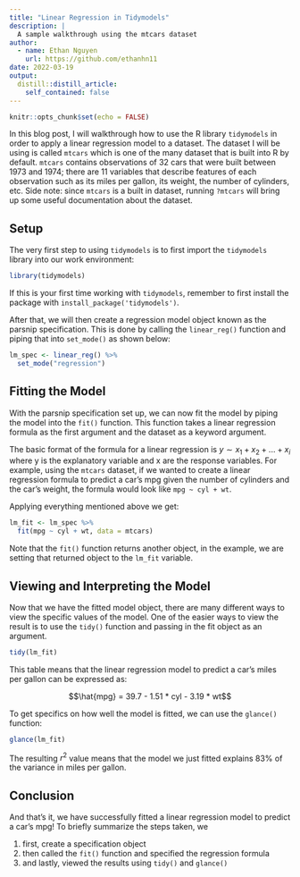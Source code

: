 ```yaml
---
title: "Linear Regression in Tidymodels"
description: |
  A sample walkthrough using the mtcars dataset
author:
  - name: Ethan Nguyen
    url: https://github.com/ethanhn11
date: 2022-03-19
output:
  distill::distill_article:
    self_contained: false
---
```



```r
knitr::opts_chunk$set(echo = FALSE)
```

In this blog post, I will walkthrough how to use the R library `tidymodels` in order to apply a linear regression model to a dataset. The dataset I will be using is called `mtcars` which is one of the many dataset that is built into R by default. `mtcars` contains observations of 32 cars that were built between 1973 and 1974; there are 11 variables that describe features of each observation such as its miles per gallon, its weight, the number of cylinders, etc. Side note: since `mtcars` is a built in dataset, running `?mtcars` will bring up some useful documentation about the dataset.

## Setup

The very first step to using `tidymodels` is to first import the `tidymodels` library into our work environment:

```r
library(tidymodels)
```

If this is your first time working with `tidymodels`, remember to first install the package with `install_package('tidymodels')`.

After that, we will then create a regression model object known as the parsnip specification. This is done by calling the `linear_reg()` function and piping that into `set_mode()` as shown below: 

```r
lm_spec <- linear_reg() %>%
  set_mode("regression")
```

## Fitting the Model

With the parsnip specification set up, we can now fit the model by piping the model into the `fit()` function. This function takes a  linear regression formula as the first argument and the dataset as a keyword argument.

The basic format of the formula for a linear regression is $y \sim x_1 + x_2 + ... + x_i$ where y is the explanatory variable and x are the response variables. For example, using the `mtcars` dataset, if we wanted to create a linear regression formula to predict a car's mpg given the number of cylinders and the car's weight, the formula would look like `mpg ~ cyl + wt`.

Applying everything mentioned above we get:

```r
lm_fit <- lm_spec %>%
  fit(mpg ~ cyl + wt, data = mtcars)
```

Note that the `fit()` function returns another object, in the example, we are setting that returned object to the `lm_fit` variable.

## Viewing and Interpreting  the Model

Now that we have the fitted model object, there are many different ways to view the specific values of the model. One of the easier ways to view the result is to use the `tidy()` function and passing in the fit object as an argument.

```r
tidy(lm_fit)
```

This table means that the linear regression model to predict a car's miles per gallon can be expressed as:

$$\hat{mpg} = 39.7 - 1.51 * cyl - 3.19 * wt$$

To get specifics on how well the model is fitted, we can use the `glance()` function:

```r
glance(lm_fit)
```

The resulting $r^2$ value means that the model we just fitted explains 83% of the variance in miles per gallon. 

## Conclusion

And that's it, we have successfully fitted a linear regression model to predict a car's mpg! To briefly summarize the steps taken, we

1. first, create a specification object
2. then called the `fit()` function and specified the regression formula
3. and lastly, viewed the results using `tidy()` and `glance()`